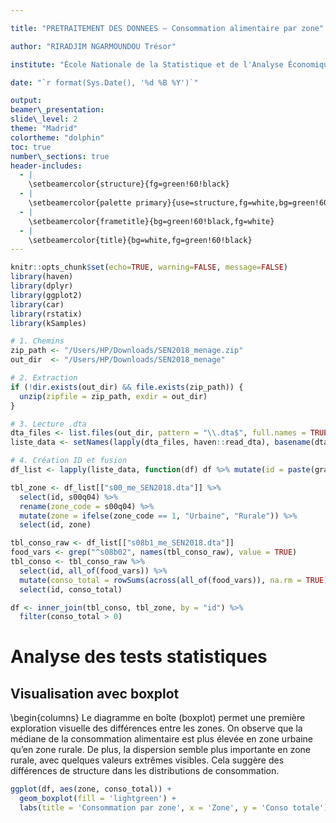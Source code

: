 ```yaml
---

title: "PRETRAITEMENT DES DONNEES – Consommation alimentaire par zone"

author: "RIRADJIM NGARMOUNDOU Trésor"

institute: "École Nationale de la Statistique et de l'Analyse Économique de Dakar"

date: "`r format(Sys.Date(), '%d %B %Y')`"

output:
beamer\_presentation:
slide\_level: 2
theme: "Madrid"
colortheme: "dolphin"
toc: true
number\_sections: true
header-includes:
  - |
    \setbeamercolor{structure}{fg=green!60!black}
  - |
    \setbeamercolor{palette primary}{use=structure,fg=white,bg=green!60!black}
  - |
    \setbeamercolor{frametitle}{bg=green!60!black,fg=white}
  - |
    \setbeamercolor{title}{bg=white,fg=green!60!black}
---
```

```r
knitr::opts_chunk$set(echo=TRUE, warning=FALSE, message=FALSE)
library(haven)
library(dplyr)
library(ggplot2)
library(car)
library(rstatix)
library(kSamples)
```

```r
# 1. Chemins
zip_path <- "/Users/HP/Downloads/SEN2018_menage.zip"
out_dir  <- "/Users/HP/Downloads/SEN2018_menage"

# 2. Extraction
if (!dir.exists(out_dir) && file.exists(zip_path)) {
  unzip(zipfile = zip_path, exdir = out_dir)
}

# 3. Lecture .dta
dta_files <- list.files(out_dir, pattern = "\\.dta$", full.names = TRUE, recursive = TRUE)
liste_data <- setNames(lapply(dta_files, haven::read_dta), basename(dta_files))

# 4. Création ID et fusion
df_list <- lapply(liste_data, function(df) df %>% mutate(id = paste(grappe, menage, sep = "_")))

tbl_zone <- df_list[["s00_me_SEN2018.dta"]] %>%
  select(id, s00q04) %>%
  rename(zone_code = s00q04) %>%
  mutate(zone = ifelse(zone_code == 1, "Urbaine", "Rurale")) %>%
  select(id, zone)

tbl_conso_raw <- df_list[["s08b1_me_SEN2018.dta"]]
food_vars <- grep("^s08b02", names(tbl_conso_raw), value = TRUE)
tbl_conso <- tbl_conso_raw %>%
  select(id, all_of(food_vars)) %>%
  mutate(conso_total = rowSums(across(all_of(food_vars)), na.rm = TRUE)) %>%
  select(id, conso_total)

df <- inner_join(tbl_conso, tbl_zone, by = "id") %>%
  filter(conso_total > 0)
```

# Analyse des tests statistiques

## Visualisation avec boxplot

\begin{columns}
\column{0.5\textwidth}
Le diagramme en boîte (boxplot) permet une première exploration visuelle des différences entre les zones. On observe que la médiane de la consommation alimentaire est plus élevée en zone urbaine qu'en zone rurale. De plus, la dispersion semble plus importante en zone rurale, avec quelques valeurs extrêmes visibles. Cela suggère des différences de structure dans les distributions de consommation.

\column{0.5\textwidth}

```r
ggplot(df, aes(zone, conso_total)) +
  geom_boxplot(fill = 'lightgreen') +
  labs(title = 'Consommation par zone', x = 'Zone', y = 'Conso totale')
```

